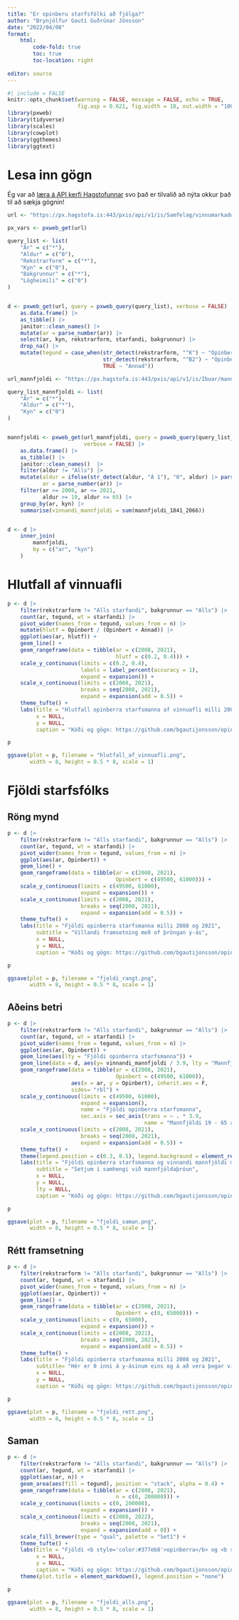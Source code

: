 ```yaml
---
title: "Er opinberu starfsfólki að fjölga?"
author: "Brynjólfur Gauti Guðrúnar Jónsson"
date: "2022/04/08"
format: 
    html:
        code-fold: true
        toc: true
        toc-location: right
        
editor: source
---
```


```r
#| include = FALSE
knitr::opts_chunk$set(warning = FALSE, message = FALSE, echo = TRUE,
                      fig.asp = 0.621, fig.width = 10, out.width = "100%")
library(pxweb)
library(tidyverse)
library(scales)
library(cowplot)
library(ggthemes)
library(ggtext)
```

# Lesa inn gögn

Ég var að [læra á API kerfi Hagstofunnar](https://ropengov.github.io/pxweb/articles/pxweb.html) svo það er tilvalið að nýta okkur það til að sækja gögnin!

```r
url <- "https://px.hagstofa.is:443/pxis/api/v1/is/Samfelag/vinnumarkadur/vinnuaflskraargogn/VIN10050.px"

px_vars <- pxweb_get(url)

query_list <- list(
    "Ár" = c("*"),
    "Aldur" = c("0"),
    "Rekstrarform" = c("*"),
    "Kyn" = c("0"),
    "Bakgrunnur" = c("*"),
    "Lögheimili" = c("0")
)


d <- pxweb_get(url, query = pxweb_query(query_list), verbose = FALSE) |> 
    as.data.frame() |> 
    as_tibble() |> 
    janitor::clean_names() |> 
    mutate(ar = parse_number(ar)) |> 
    select(ar, kyn, rekstrarform, starfandi, bakgrunnur) |> 
    drop_na() |> 
    mutate(tegund = case_when(str_detect(rekstrarform, "^K") ~ "Opinbert",
                              str_detect(rekstrarform, "^B2") ~ "Opinbert",
                              TRUE ~ "Annad"))

url_mannfjoldi <- "https://px.hagstofa.is:443/pxis/api/v1/is/Ibuar/mannfjoldi/1_yfirlit/Yfirlit_mannfjolda/MAN00109.px"

query_list_mannfjoldi <- list(
    "Ár" = c("*"),
    "Aldur" = c("*"),
    "Kyn" = c("0")
)


mannfjoldi <- pxweb_get(url_mannfjoldi, query = pxweb_query(query_list_mannfjoldi),
                        verbose = FALSE) |> 
    as.data.frame() |> 
    as_tibble() |> 
    janitor::clean_names()  |> 
    filter(aldur != "Alls") |> 
    mutate(aldur = ifelse(str_detect(aldur, "Á 1"), "0", aldur) |> parse_number(),
           ar = parse_number(ar)) |> 
    filter(ar >= 2008, ar <= 2021,
           aldur >= 19, aldur <= 65) |> 
    group_by(ar, kyn) |> 
    summarise(vinnandi_mannfjoldi = sum(mannfjoldi_1841_2066))


d <- d |> 
    inner_join(
        mannfjoldi,
        by = c("ar", "kyn")
    )

```

# Hlutfall af vinnuafli

```r
p <- d |> 
    filter(rekstrarform != "Alls starfandi", bakgrunnur == "Alls") |> 
    count(ar, tegund, wt = starfandi) |> 
    pivot_wider(names_from = tegund, values_from = n) |> 
    mutate(hlutf = Opinbert / (Opinbert + Annad)) |> 
    ggplot(aes(ar, hlutf)) +
    geom_line() +
    geom_rangeframe(data = tibble(ar = c(2008, 2021),
                                  hlutf = c(0.2, 0.4))) +
    scale_y_continuous(limits = c(0.2, 0.4),
                       labels = label_percent(accuracy = 1),
                       expand = expansion()) +
    scale_x_continuous(limits = c(2008, 2021),
                       breaks = seq(2008, 2021),
                       expand = expansion(add = 0.5)) +
    theme_tufte() +
    labs(title = "Hlutfall opinberra starfsmanna af vinnuafli milli 2008 og 2021",
         x = NULL,
         y = NULL,
         caption = "Kóði og gögn: https://github.com/bgautijonsson/opinbert_starfsfolk")

p

ggsave(plot = p, filename = "hlutfall_af_vinnuafli.png", 
       width = 8, height = 0.5 * 8, scale = 1)
```




# Fjöldi starfsfólks

## Röng mynd

```r
p <- d |> 
    filter(rekstrarform != "Alls starfandi", bakgrunnur == "Alls") |> 
    count(ar, tegund, wt = starfandi) |> 
    pivot_wider(names_from = tegund, values_from = n) |> 
    ggplot(aes(ar, Opinbert)) +
    geom_line() +
    geom_rangeframe(data = tibble(ar = c(2008, 2021),
                                  Opinbert = c(49500, 61000))) +
    scale_y_continuous(limits = c(49500, 61000),
                       expand = expansion()) +
    scale_x_continuous(limits = c(2008, 2021),
                       breaks = seq(2008, 2021),
                       expand = expansion(add = 0.5)) +
    theme_tufte() +
    labs(title = "Fjöldi opinberra starfsmanna milli 2008 og 2021",
         subtitle = "Villandi framsetning með of þröngan y-ás",
         x = NULL,
         y = NULL,
         caption = "Kóði og gögn: https://github.com/bgautijonsson/opinbert_starfsfolk")

p

ggsave(plot = p, filename = "fjoldi_rangt.png", 
       width = 8, height = 0.5 * 8, scale = 1)
```

## Aðeins betri

```r
p <- d |> 
    filter(rekstrarform != "Alls starfandi", bakgrunnur == "Alls") |> 
    count(ar, tegund, wt = starfandi) |> 
    pivot_wider(names_from = tegund, values_from = n) |> 
    ggplot(aes(ar, Opinbert)) +
    geom_line(aes(lty = "Fjöldi opinberra starfsmanna")) +
    geom_line(data = d, aes(y= vinnandi_mannfjoldi / 3.9, lty = "Mannfjöldi 19 - 65 ára"))+
    geom_rangeframe(data = tibble(ar = c(2008, 2021),
                                  Opinbert = c(49500, 61000)),
                    aes(x = ar, y = Opinbert), inherit.aes = F,
                    sides= "rbl") +
    scale_y_continuous(limits = c(49500, 61000),
                       expand = expansion(), 
                       name = "Fjöldi opinberra starfsmanna",
                       sec.axis = sec_axis(trans = ~ . * 3.9, 
                                           name = "Mannfjöldi 19 - 65 ára")) +
    scale_x_continuous(limits = c(2008, 2021),
                       breaks = seq(2008, 2021),
                       expand = expansion(add = 0.5)) +
    theme_tufte() +
    theme(legend.position = c(0.3, 0.5), legend.background = element_rect()) +
    labs(title = "Fjöldi opinberra starfsmanna og vinnandi mannfjöldi milli 2008 og 2021",
         subtitle = "Setjum í samhengi við mannfjöldaþróun",
         x = NULL,
         y = NULL,
         lty = NULL,
         caption = "Kóði og gögn: https://github.com/bgautijonsson/opinbert_starfsfolk")

p

ggsave(plot = p, filename = "fjoldi_saman.png", 
       width = 8, height = 0.5 * 8, scale = 1)
```



## Rétt framsetning

```r
p <- d |> 
    filter(rekstrarform != "Alls starfandi", bakgrunnur == "Alls") |> 
    count(ar, tegund, wt = starfandi) |> 
    pivot_wider(names_from = tegund, values_from = n) |> 
    ggplot(aes(ar, Opinbert)) +
    geom_line() +
    geom_rangeframe(data = tibble(ar = c(2008, 2021),
                                  Opinbert = c(0, 65000))) +
    scale_y_continuous(limits = c(0, 65000),
                       expand = expansion()) +
    scale_x_continuous(limits = c(2008, 2021),
                       breaks = seq(2008, 2021),
                       expand = expansion(add = 0.5)) +
    theme_tufte() +
    labs(title = "Fjöldi opinberra starfsmanna milli 2008 og 2021",
         subtitle= "Hér er 0 inni á y-ásinum eins og á að vera þegar við teiknum fjöldatölur",
         x = NULL,
         y = NULL,
         caption = "Kóði og gögn: https://github.com/bgautijonsson/opinbert_starfsfolk")

p

ggsave(plot = p, filename = "fjoldi_rett.png", 
       width = 8, height = 0.5 * 8, scale = 1)
```


## Saman

```r
p <- d |> 
    filter(rekstrarform != "Alls starfandi", bakgrunnur == "Alls") |> 
    count(ar, tegund, wt = starfandi) |> 
    ggplot(aes(ar, n)) +
    geom_area(aes(fill = tegund), position = "stack", alpha = 0.4) +
    geom_rangeframe(data = tibble(ar = c(2008, 2021),
                                  n = c(0, 200000))) +
    scale_y_continuous(limits = c(0, 200000),
                       expand = expansion()) +
    scale_x_continuous(limits = c(2008, 2022),
                       breaks = seq(2008, 2021),
                       expand = expansion(add = 0)) +
    scale_fill_brewer(type = "qual", palette = "Set1") +
    theme_tufte() +
    labs(title = "Fjöldi <b style='color:#377eb8'>opinberra</b> og <b style='color:#e41a1c'>annarra</b> starfsmanna milli 2008 og 2021",
         x = NULL,
         y = NULL,
         caption = "Kóði og gögn: https://github.com/bgautijonsson/opinbert_starfsfolk") +
    theme(plot.title = element_markdown(), legend.position = "none")

p

ggsave(plot = p, filename = "fjoldi_alls.png", 
       width = 8, height = 0.5 * 8, scale = 1)
```
